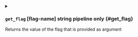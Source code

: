 

<details className="config-field -function" data-expandable="false">
<summary>

### `get_flag` <span class="config-field-type">[flag-name]</span> <span class="config-field-enum"></span> <span class="config-field-default -return">string</span> <span class="config-field-required" data-required="false">pipeline only</span>  {#get_flag}

Returns the value of the flag that is provided as argument

</summary>



</details>
